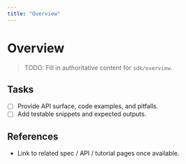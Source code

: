 ```yaml
---
title: "Overview"
---
```


# Overview

> TODO: Fill in authoritative content for `sdk/overview`.

## Tasks
- [ ] Provide API surface, code examples, and pitfalls.
- [ ] Add testable snippets and expected outputs.

## References
- Link to related spec / API / tutorial pages once available.
